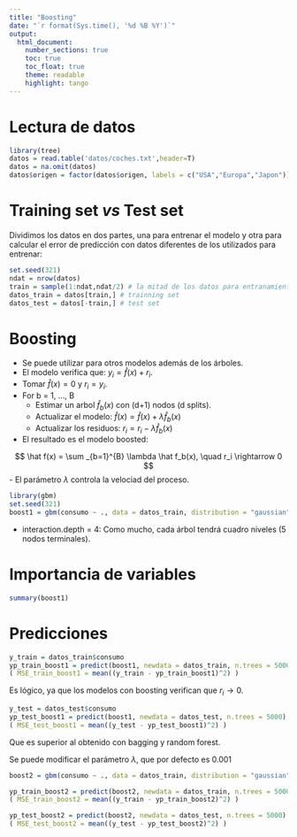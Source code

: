 ```yaml
---
title: "Boosting"
date: "`r format(Sys.time(), '%d %B %Y')`"
output: 
  html_document:
    number_sections: true
    toc: true
    toc_float: true
    theme: readable
    highlight: tango
---
```


# Lectura de datos

```r
library(tree)
datos = read.table('datos/coches.txt',header=T)
datos = na.omit(datos)
datos$origen = factor(datos$origen, labels = c("USA","Europa","Japon"))
```

# Training set *vs* Test set

Dividimos los datos en dos partes, una para entrenar el modelo y otra para calcular el error de predicción con datos diferentes de los utilizados para entrenar:

```r
set.seed(321)
ndat = nrow(datos)
train = sample(1:ndat,ndat/2) # la mitad de los datos para entranamiento
datos_train = datos[train,] # trainning set
datos_test = datos[-train,] # test set
```

# Boosting


- Se puede utilizar para otros modelos además de los árboles.
- El modelo verifica que: $y_i = \hat f(x) + r_i$.
- Tomar $\hat f(x)=0$ y $r_i = y_i$.
- For b = 1, ..., B
    - Estimar un arbol $\hat f_b(x)$ con (d+1) nodos (d splits).
    - Actualizar el modelo: $\hat f(x) = \hat f(x) + \lambda \hat f_b(x)$
    - Actualizar los residuos: $r_i = r_i - \lambda \hat f_b(x)$
- El resultado es el modelo boosted:

$$
\hat f(x) = \sum _{b=1}^{B} \lambda \hat f_b(x), \quad r_i \rightarrow 0
$$
- El parámetro $\lambda$ controla la velociad del proceso.

```r
library(gbm)
set.seed(321)
boost1 = gbm(consumo ~ ., data = datos_train, distribution = "gaussian", n.trees = 5000, interaction.depth = 4)
```

- interaction.depth = 4: Como mucho, cada árbol tendrá cuadro niveles (5 nodos terminales).

# Importancia de variables

```r
summary(boost1)
```

# Predicciones

```r
y_train = datos_train$consumo
yp_train_boost1 = predict(boost1, newdata = datos_train, n.trees = 5000)
( MSE_train_boost1 = mean((y_train - yp_train_boost1)^2) )
```

Es lógico, ya que los modelos con boosting verifican que $r_i \rightarrow 0$.

```r
y_test = datos_test$consumo
yp_test_boost1 = predict(boost1, newdata = datos_test, n.trees = 5000)
( MSE_test_boost1 = mean((y_test - yp_test_boost1)^2) )
```

Que es superior al obtenido con bagging y random forest.

Se puede modificar el parámetro $\lambda$, que por defecto es 0.001

```r
boost2 = gbm(consumo ~ ., data = datos_train, distribution = "gaussian", n.trees = 5000, interaction.depth = 4, shrinkage = 0.2)
```

```r
yp_train_boost2 = predict(boost2, newdata = datos_train, n.trees = 5000)
( MSE_train_boost2 = mean((y_train - yp_train_boost2)^2) )
```

```r
yp_test_boost2 = predict(boost2, newdata = datos_test, n.trees = 5000)
( MSE_test_boost2 = mean((y_test - yp_test_boost2)^2) )
```

